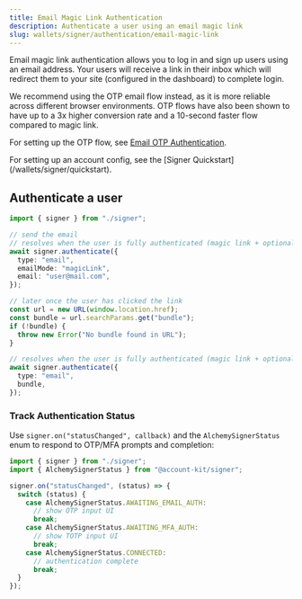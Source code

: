 ```yaml
---
title: Email Magic Link Authentication
description: Authenticate a user using an email magic link
slug: wallets/signer/authentication/email-magic-link
---
```


Email magic link authentication allows you to log in and sign up users using an email address. Your users will receive a link in their inbox which will redirect them to your site (configured in the dashboard) to complete login.

<Tip>
We recommend using the OTP email flow instead, as it is more reliable across different browser environments. OTP flows have also been shown to have up to a 3x higher conversion rate and a 10-second faster flow compared to magic link.

For setting up the OTP flow, see [Email OTP Authentication](/wallets/signer/authentication/email-otp).

</Tip>

<Tip>
  For setting up an account config, see the [Signer
  Quickstart](/wallets/signer/quickstart).
</Tip>

## Authenticate a user

<CodeBlocks>

```ts twoslash example.ts
import { signer } from "./signer";

// send the email
// resolves when the user is fully authenticated (magic link + optional MFA), even if completion happens in another tab/window
await signer.authenticate({
  type: "email",
  emailMode: "magicLink",
  email: "user@mail.com",
});

// later once the user has clicked the link
const url = new URL(window.location.href);
const bundle = url.searchParams.get("bundle");
if (!bundle) {
  throw new Error("No bundle found in URL");
}

// resolves when the user is fully authenticated (magic link + optional MFA), even if completion happens in another tab/window
await signer.authenticate({
  type: "email",
  bundle,
});
```

<Markdown src="../../../shared/signer/signer.mdx" />

</CodeBlocks>

### Track Authentication Status

Use `signer.on("statusChanged", callback)` and the `AlchemySignerStatus` enum to respond to OTP/MFA prompts and completion:

<CodeBlocks>

```ts twoslash example.ts
import { signer } from "./signer";
import { AlchemySignerStatus } from "@account-kit/signer";

signer.on("statusChanged", (status) => {
  switch (status) {
    case AlchemySignerStatus.AWAITING_EMAIL_AUTH:
      // show OTP input UI
      break;
    case AlchemySignerStatus.AWAITING_MFA_AUTH:
      // show TOTP input UI
      break;
    case AlchemySignerStatus.CONNECTED:
      // authentication complete
      break;
  }
});
```

<Markdown src="../../../shared/signer/signer.mdx" />

</CodeBlocks>
